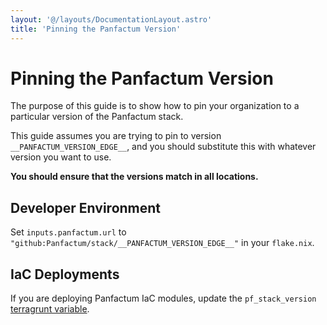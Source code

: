 ```yaml
---
layout: '@/layouts/DocumentationLayout.astro'
title: 'Pinning the Panfactum Version'
---
```


# Pinning the Panfactum Version

The purpose of this guide is to show how to pin your organization to a particular version of the Panfactum stack.

This guide assumes you are trying to pin to version `__PANFACTUM_VERSION_EDGE__`, and you should substitute this with whatever
version you want to use.

**You should ensure that the versions match in all locations.**

## Developer Environment

Set `inputs.panfactum.url` to `"github:Panfactum/stack/__PANFACTUM_VERSION_EDGE__"` in your `flake.nix`.

## IaC Deployments

If you are deploying Panfactum IaC modules, update the `pf_stack_version` [terragrunt variable](/docs/edge/reference/configuration/terragrunt-variables).
